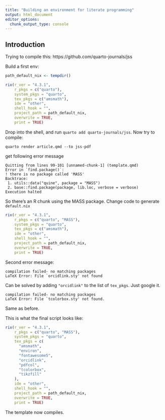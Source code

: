 ```yaml
---
title: "Building an environment for literate programming"
output: html_document
editor_options:
  chunk_output_type: console
---
```


## Introduction

Trying to compile this: https://github.com/quarto-journals/jss

Build a first env:

```r
path_default_nix <- tempdir()

rix(r_ver = "4.3.1",
    r_pkgs = c("quarto"),
    system_pkgs = "quarto",
    tex_pkgs = c("amsmath"),
    ide = "other",
    shell_hook = "",
    project_path = path_default_nix,
    overwrite = TRUE,
    print = TRUE)

```

Drop into the shell, and run `quarto add quarto-journals/jss`.
Now try to compile:

```
quarto render article.qmd --to jss-pdf

```

get following error message

```
Quitting from lines 99-101 [unnamed-chunk-1] (template.qmd)
Error in `find.package()`:
! there is no package called 'MASS'
Backtrace:
 1. utils::data("quine", package = "MASS")
 2. base::find.package(package, lib.loc, verbose = verbose)
Execution halted

```

So there's an R chunk using the MASS package. Change code to generate
`default.nix`

```r
rix(r_ver = "4.3.1",
    r_pkgs = c("quarto", "MASS"),
    system_pkgs = "quarto",
    tex_pkgs = c("amsmath"),
    ide = "other",
    shell_hook = "",
    project_path = path_default_nix,
    overwrite = TRUE,
    print = TRUE)
```

Second error message:

```
compilation failed- no matching packages
LaTeX Error: File `orcidlink.sty' not found
```

Can be solved by adding `"orcidlink"` to the list of `tex_pkgs`. Just 
google it.


```
compilation failed- no matching packages
LaTeX Error: File `tcolorbox.sty' not found.
```

Same as before.

This is what the final script looks like:

```r
rix(r_ver = "4.3.1",
    r_pkgs = c("quarto", "MASS"),
    system_pkgs = "quarto",
    tex_pkgs = c(
      "amsmath",
      "environ",
      "fontawesome5",
      "orcidlink",
      "pdfcol",
      "tcolorbox",
      "tikzfill"
    ),
    ide = "other",
    shell_hook = "",
    project_path = path_default_nix,
    overwrite = TRUE,
    print = TRUE)
```

The template now compiles.
